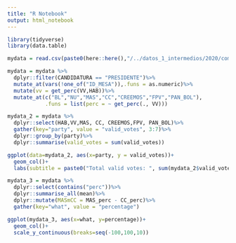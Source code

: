 ```yaml
---
title: "R Notebook"
output: html_notebook
---
```


```r
library(tidyverse)
library(data.table)
```

```r
mydata = read.csv(paste0(here::here(),"/../datos_1_intermedios/2020/comp/exportacion_EG2020_actual.csv"),colClasses = "character")

mydata = mydata %>%
  dplyr::filter(CANDIDATURA == "PRESIDENTE")%>%
  mutate_at(vars(!one_of("ID_MESA")),.funs = as.numeric)%>%
  mutate(vv = get_perc(VV,HAB))%>%
  mutate_at(c("BL","NU","MAS","CC","CREEMOS","FPV","PAN_BOL"), 
            .funs = list(perc = ~ get_perc(., VV)))

```
```r
mydata_2 = mydata %>%
  dplyr::select(HAB,VV,MAS, CC, CREEMOS,FPV, PAN_BOL)%>%
  gather(key="party", value = "valid_votes", 3:7)%>%
  dplyr::group_by(party)%>%
  dplyr::summarise(valid_votes = sum(valid_votes))

ggplot(data=mydata_2, aes(x=party, y = valid_votes))+
  geom_col()+
  labs(subtitle = paste0("Total valid votes: ", sum(mydata_2$valid_votes)))
```
```r
mydata_3 = mydata %>%
  dplyr::select(contains("perc"))%>%
  dplyr::summarise_all(mean)%>%
  dplyr::mutate(MASmCC = MAS_perc - CC_perc)%>%
  gather(key="what", value = "percentage")

ggplot(mydata_3, aes(x=what, y=percentage))+
  geom_col()+
  scale_y_continuous(breaks=seq(-100,100,10))

```

